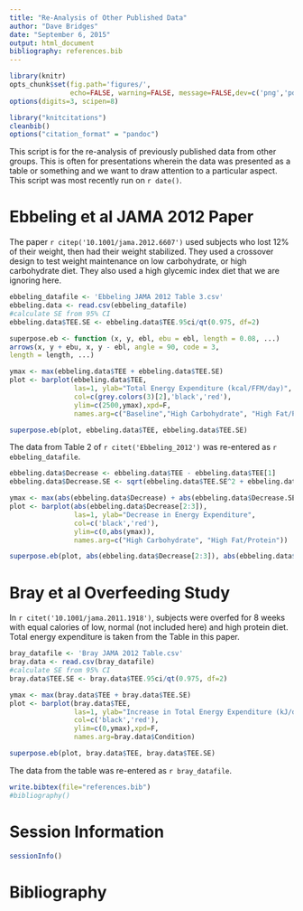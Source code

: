 ```yaml
---
title: "Re-Analysis of Other Published Data"
author: "Dave Bridges"
date: "September 6, 2015"
output: html_document
bibliography: references.bib
---
```


```r
library(knitr)
opts_chunk$set(fig.path='figures/',
               echo=FALSE, warning=FALSE, message=FALSE,dev=c('png','pdf'))
options(digits=3, scipen=8)

library("knitcitations")
cleanbib()
options("citation_format" = "pandoc")
```

This script is for the re-analysis of previously published data from other groups.  This is often for presentations wherein the data was presented as a table or something and we want to draw attention to a particular aspect.  This script was most recently run on `r date()`.

# Ebbeling et al JAMA 2012 Paper

The paper `r citep('10.1001/jama.2012.6607')` used subjects who lost 12% of their weight, then had their weight stabilized.  They used a crossover design to test weight maintenance on low carbohydrate, or high carbohydrate diet.  They also used a high glycemic index diet that we are ignoring here.

```r
ebbeling_datafile <- 'Ebbeling JAMA 2012 Table 3.csv'
ebbeling.data <- read.csv(ebbeling_datafile)
#calculate SE from 95% CI
ebbeling.data$TEE.SE <- ebbeling.data$TEE.95ci/qt(0.975, df=2)

superpose.eb <- function (x, y, ebl, ebu = ebl, length = 0.08, ...)
arrows(x, y + ebu, x, y - ebl, angle = 90, code = 3,
length = length, ...)

ymax <- max(ebbeling.data$TEE + ebbeling.data$TEE.SE)
plot <- barplot(ebbeling.data$TEE,
                las=1, ylab="Total Energy Expenditure (kcal/FFM/day)",
                col=c(grey.colors(3)[2],'black','red'),
                ylim=c(2500,ymax),xpd=F,
                names.arg=c("Baseline","High Carbohydrate", "High Fat/Protein"))

superpose.eb(plot, ebbeling.data$TEE, ebbeling.data$TEE.SE)
```

The data from Table 2 of `r citet('Ebbeling_2012')` was re-entered as `r ebbeling_datafile`.

```r
ebbeling.data$Decrease <- ebbeling.data$TEE - ebbeling.data$TEE[1]
ebbeling.data$Decrease.SE <- sqrt(ebbeling.data$TEE.SE^2 + ebbeling.data$TEE.SE[1]^2)

ymax <- max(abs(ebbeling.data$Decrease) + abs(ebbeling.data$Decrease.SE))
plot <- barplot(abs(ebbeling.data$Decrease[2:3]),
                las=1, ylab="Decrease in Energy Expenditure",
                col=c('black','red'),
                ylim=c(0,abs(ymax)),
                names.arg=c("High Carbohydrate", "High Fat/Protein"))

superpose.eb(plot, abs(ebbeling.data$Decrease[2:3]), abs(ebbeling.data$Decrease.SE[2:3]))
```

# Bray et al Overfeeding Study

In `r citet('10.1001/jama.2011.1918')`, subjects were overfed for 8 weeks with equal calories of low, normal (not included here) and high protein diet.  Total energy expenditure is taken from the Table in this paper.

```r
bray_datafile <- 'Bray JAMA 2012 Table.csv'
bray.data <- read.csv(bray_datafile)
#calculate SE from 95% CI
bray.data$TEE.SE <- bray.data$TEE.95ci/qt(0.975, df=2)

ymax <- max(bray.data$TEE + bray.data$TEE.SE)
plot <- barplot(bray.data$TEE,
                las=1, ylab="Increase in Total Energy Expenditure (kJ/day)",
                col=c('black','red'),
                ylim=c(0,ymax),xpd=F,
                names.arg=bray.data$Condition)

superpose.eb(plot, bray.data$TEE, bray.data$TEE.SE)
```

The data from the table was re-entered as `r bray_datafile`.


```r
write.bibtex(file="references.bib")
#bibliography()
```


# Session Information

```r
sessionInfo()
```

# Bibliography